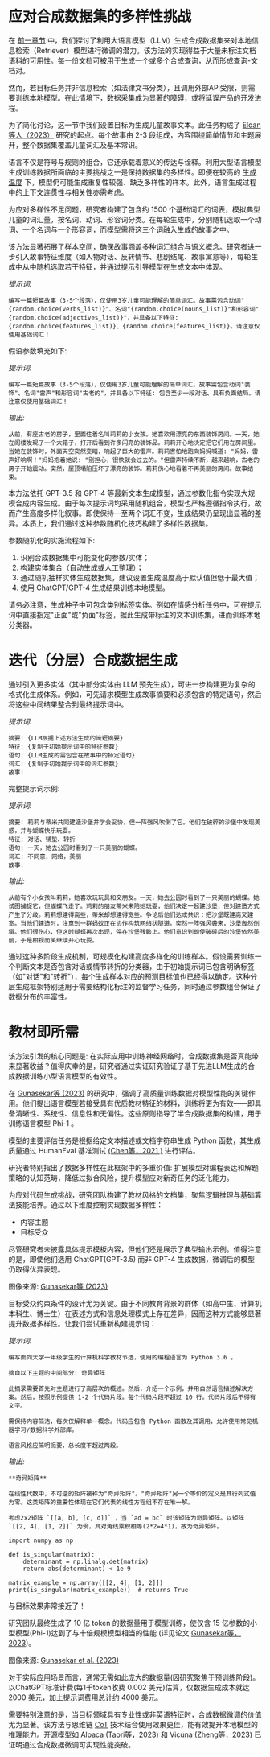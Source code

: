 # 应对合成数据集的多样性挑战



在 [前一章节](https://www.promptingguide.ai/applications/synthetic_rag) 中，我们探讨了利用大语言模型（LLM）生成合成数据集来对本地信息检索（Retriever）模型进行微调的潜力。该方法的实现得益于大量未标注文档语料的可用性。每一份文档可被用于生成一个或多个合成查询，从而形成查询-文档对。

然而，若目标任务并非信息检索（如法律文书分类），且调用外部API受限，则需要训练本地模型。在此情境下，数据采集成为显著的障碍，或将延误产品的开发进程。

为了简化讨论，这一节中我们设置目标为生成儿童故事文本。此任务构成了 [Eldan 等人（2023）](https://arxiv.org/abs/2305.07759) 研究的起点。每个故事由 2-3 段组成，内容围绕简单情节和主题展开，整个数据集覆盖儿童词汇及基本常识。

语言不仅是符号与规则的组合，它还承载着意义的传达与诠释。利用大型语言模型生成训练数据所面临的主要挑战之一是保持数据集的多样性。即便在较高的 [生成温度](https://www.promptingguide.ai/introduction/settings) 下，模型仍可能生成重复性较强、缺乏多样性的样本。此外，语言生成过程中的上下文连贯性与相关性亦需考虑。

为应对多样性不足问题，研究者构建了包含约 1500 个基础词汇的词表，模拟典型儿童的词汇量，按名词、动词、形容词分类。在每轮生成中，分别随机选取一个动词、一个名词与一个形容词，而模型需将这三个词融入生成的故事之中。

该方法显著拓展了样本空间，确保故事涵盖多种词汇组合与语义概念。研究者进一步引入故事特征维度（如人物对话、反转情节、悲剧结尾、故事寓意等），每轮生成中从中随机选取若干特征，并通过提示引导模型在生成文本中体现。

*提示词:*
```
编写一篇短篇故事（3-5个段落），仅使用3岁儿童可能理解的简单词汇。故事需包含动词"{random.choice(verbs_list)}"、名词"{random.choice(nouns_list)}"和形容词"{random.choice(adjectives_list)}"，并具备以下特征: {random.choice(features_list)}、{random.choice(features_list)}。请注意仅使用基础词汇！
```

假设参数填充如下: 

*提示词:*
```
编写一篇短篇故事（3-5个段落），仅使用3岁儿童可能理解的简单词汇。故事需包含动词"装饰"、名词"雷声"和形容词"古老的"，并具备以下特征: 包含至少一段对话、具有负面结局。请注意仅使用基础词汇！
```

*输出:*
```
从前，有座古老的房子，里面住着名叫莉莉的小女孩。她喜欢用漂亮的东西装饰房间。一天，她在阁楼发现了一个大箱子，打开后看到许多闪亮的装饰品。莉莉开心地决定把它们用在房间里。当她在装饰时，外面天空突然变暗，响起了巨大的雷声。莉莉害怕地跑向妈妈喊道: "妈妈，雷声好响啊！"妈妈抱着她说: "别担心，很快就会过去的。"但雷声持续不断，越来越响，古老的房子开始震动。突然，屋顶塌陷压坏了漂亮的装饰。莉莉伤心地看着不再美丽的房间。故事结束。
```

本方法依托 GPT-3.5 和 GPT-4 等最新文本生成模型，通过参数化指令实现大规模合成内容生成。由于每次提示词均采用随机组合，模型也严格遵循指令执行，故而产生高度多样化叙事。即使保持一至两个词汇不变，生成结果仍呈现出显著的差异。本质上，我们通过这种参数随机化技巧构建了多样性数据集。

参数随机化的实施流程如下: 

1. 识别合成数据集中可能变化的参数/实体；
2. 构建实体集合（自动生成或人工整理）；
3. 通过随机抽样实体生成数据集，建议设置生成温度高于默认值但低于最大值；
4. 使用 ChatGPT/GPT-4 生成结果训练本地模型。

请务必注意，生成种子中可包含类别标签实体。例如在情感分析任务中，可在提示词中直接指定"正面"或"负面"标签，据此生成带标注的文本训练集，进而训练本地分类器。

# 迭代（分层）合成数据生成

通过引入更多实体（其中部分实体由 LLM 预先生成），可进一步构建更为复杂的格式化生成体系。例如，可先请求模型生成故事摘要和必须包含的特定语句，然后将这些中间结果整合到最终提示词中。

*提示词:*
```
摘要: {LLM根据上述方法生成的简短摘要}
特征: {复制于初始提示词中的特征参数}
语句: {LLM生成的需包含在故事中的特定语句}
词汇: {复制于初始提示词中的词汇参数}
故事: 
```

完整提示词示例:

*提示词:*
```
摘要: 莉莉与蒂米共同建造沙堡并学会妥协，但一阵强风吹倒了它。他们在破碎的沙堡中发现美感，并与蝴蝶快乐玩耍。
特征: 对话、铺垫、转折
语句: 一天，她去公园时看到了一只美丽的蝴蝶。
词汇: 不同意，网络，美丽
故事: 
```

*输出:*
```
从前有个小女孩叫莉莉，她喜欢玩玩具和交朋友。一天，她去公园时看到了一只美丽的蝴蝶。她试图捕捉它，但蝴蝶飞走了。莉莉的朋友蒂米来陪她玩耍，他们决定一起建沙堡，但对建造方式产生了分歧。莉莉想建得高些，蒂米却想建得宽些。争论后他们达成共识：把沙堡既建高又建宽。当他们建造时，注意到一群蚂蚁正在协作构筑网络状隧道。突然一阵强风袭来，沙堡轰然倒塌。他们很伤心，但这时蝴蝶再次出现，停在沙堡残骸上。他们意识到即使破碎后的沙堡依然美丽，于是相视而笑继续开心玩耍。
```

通过这种多阶段生成机制，可规模化构建高度多样化的训练样本。假设需要训练一个判断文本是否包含对话或情节转折的分类器，由于初始提示词已包含明确标签（如"对话"和"转折"），每个生成样本对应的预测目标值也已经得以确定。这种分层生成框架特别适用于需要结构化标注的监督学习任务，同时通过参数组合保证了数据分布的丰富性。

# 教材即所需

该方法引发的核心问题是: 在实际应用中训练神经网络时，合成数据集是否真能带来显著收益？值得庆幸的是，研究者通过实证研究验证了基于先进LLM生成的合成数据训练小型语言模型的有效性。

在 [Gunasekar等 (2023)](https://arxiv.org/abs/2306.11644) 的研究中，强调了高质量训练数据对模型性能的关键作用。他们提出语言模型若接受具有优质教材特征的材料，训练将更为有效——即具备清晰性、系统性、信息性和无偏性。这些原则指导了半合成数据集的构建，用于训练语言模型 Phi-1 。

模型的主要评估任务是根据给定文本描述或文档字符串生成 Python 函数，其生成质量通过 HumanEval 基准测试 [(Chen等，2021 )](https://arxiv.org/abs/2107.03374) 进行评估。

研究者特别指出了数据多样性在此框架中的多重价值: 扩展模型对编程表达和解题策略的认知范畴，降低过拟合风险，提升模型应对新奇任务的泛化能力。

为应对代码生成挑战，研究团队构建了教材风格的文档集，聚焦逻辑推理与基础算法技能培养。通过以下维度控制实现数据多样性：

- 内容主题
- 目标受众

尽管研究者未披露具体提示模板内容，但他们还是展示了典型输出示例。值得注意的是，即使他们选用 ChatGPT(GPT-3.5) 而非 GPT-4 生成数据，微调后的模型仍取得优异表现。

<Screenshot src={IMG1} alt="生成的教材式样本" />

图像来源: [Gunasekar等 (2023)](https://arxiv.org/abs/2306.11644)

目标受众约束条件的设计尤为关键。由于不同教育背景的群体（如高中生、计算机本科生、博士生）在表述方式和信息处理模式上存在差异，因而这种方式能够显著提升数据多样性。让我们尝试重新构建提示词：

*提示词:*
```
编写面向大学一年级学生的计算机科学教材节选，使用的编程语言为 Python 3.6 。

摘自以下主题的中间部分: 奇异矩阵

此摘录需要首先对主题进行了高层次的概述。然后，介绍一个示例，并用自然语言描述解决方案。然后，按照示例提供 1-2 个代码片段。每个代码片段不超过 10 行。代码片段后不得有文字。

需保持内容简洁，每次仅解释单一概念。代码应包含 Python 函数及其调用，允许使用常见机器学习/数据科学外部库。

语言风格应简明扼要，总长度不超过两段。
```

*输出:*
```
**奇异矩阵**

在线性代数中，不可逆的矩阵被称为"奇异矩阵"。"奇异矩阵"另一个等价的定义是其行列式值为零。这类矩阵的重要性体现在它们代表的线性方程组不存在唯一解。

考虑2x2矩阵 `[[a, b], [c, d]]` ，当 `ad = bc` 时该矩阵为奇异矩阵。以矩阵 `[[2, 4], [1, 2]]` 为例，其对角线乘积相等(2*2=4*1)，故为奇异矩阵。

import numpy as np

def is_singular(matrix):
    determinant = np.linalg.det(matrix)
    return abs(determinant) < 1e-9

matrix_example = np.array([[2, 4], [1, 2]])
print(is_singular(matrix_example))  # returns True
```

与目标效果非常接近了！

研究团队最终生成了 10 亿 token 的数据量用于模型训练，使仅含 15 亿参数的小型模型(Phi-1)达到了与十倍规模模型相当的性能 (详见论文 [Gunasekar等，2023](https://arxiv.org/abs/2306.11644))。

<Screenshot src={IMG2} alt="Phi-1模型的性能指标，与更大规模模型的对比" />

图像来源: [Gunasekar et al. (2023)](https://arxiv.org/abs/2306.11644)

对于实际应用场景而言，通常无需如此庞大的数据量(因研究聚焦于预训练阶段)。以ChatGPT标准计费(每1千token收费 0.002 美元)估算，仅数据生成成本就达 2000 美元，加上提示词费用总计约 4000 美元。

需要特别注意的是，当目标领域具有专业性或非英语特征时，合成数据微调的价值尤为显著。该方法与思维链 [CoT](https://www.promptingguide.ai/techniques/cot) 技术结合使用效果更佳，能有效提升本地模型的推理能力。开源模型如 Alpaca ([Taori等，2023](https://crfm.stanford.edu/2023/03/13/alpaca.html)) 和 Vicuna ([Zheng等，2023](https://lmsys.org/blog/2023-03-30-vicuna/)) 已证明通过合成数据微调可实现性能突破。